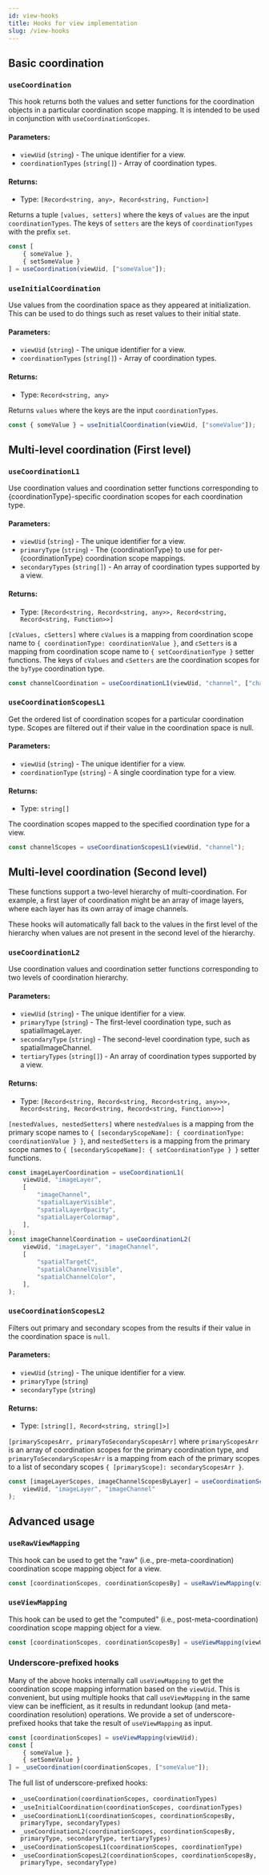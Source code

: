 ```yaml
---
id: view-hooks
title: Hooks for view implementation
slug: /view-hooks
---
```


## Basic coordination

### `useCoordination`

This hook returns both the
values and setter functions for the coordination objects
in a particular coordination scope mapping.
It is intended to be used in conjunction with `useCoordinationScopes`.

#### Parameters:

- `viewUid` (`string`) - The unique identifier for a view.
- `coordinationTypes` (`string[]`) - Array of coordination types.

#### Returns:

- Type: `[Record<string, any>, Record<string, Function>]`

Returns a tuple `[values, setters]` where the keys of `values` are the input `coordinationTypes`.
The keys of `setters` are the keys of `coordinationTypes` with the prefix `set`.

```js
const [
    { someValue },
    { setSomeValue }
] = useCoordination(viewUid, ["someValue"]);
```

### `useInitialCoordination`

Use values from the coordination space as they appeared at initialization.
This can be used to do things such as reset values to their initial state.

#### Parameters:

- `viewUid` (`string`) - The unique identifier for a view.
- `coordinationTypes` (`string[]`) - Array of coordination types.

#### Returns:

- Type: `Record<string, any>`

Returns `values` where the keys are the input `coordinationTypes`.

```js
const { someValue } = useInitialCoordination(viewUid, ["someValue"]);
```

## Multi-level coordination (First level)

### `useCoordinationL1`

Use coordination values and coordination setter functions corresponding to
{coordinationType}-specific coordination scopes for each coordination type.

#### Parameters:

- `viewUid` (`string`) - The unique identifier for a view.
- `primaryType` (`string`) - The {coordinationType} to use for per-{coordinationType} coordination scope mappings.
- `secondaryTypes` (`string[]`) - An array of coordination types supported by a view.

#### Returns:

- Type: `[Record<string, Record<string, any>>, Record<string, Record<string, Function>>]`

`[cValues, cSetters]` where
`cValues` is a mapping from coordination scope name to `{ coordinationType: coordinationValue }`,
and `cSetters` is a mapping from coordination scope name to `{ setCoordinationType }`
setter functions. The keys of `cValues` and `cSetters` are the coordination scopes for the `byType` coordination type.

```js
const channelCoordination = useCoordinationL1(viewUid, "channel", ["channelValue"])
```

### `useCoordinationScopesL1`

Get the ordered list of coordination scopes for a particular coordination type.
Scopes are filtered out if their value in the coordination space is null.

#### Parameters:

- `viewUid` (`string`) - The unique identifier for a view.
- `coordinationType` (`string`) - A single coordination type for a view.

#### Returns:

- Type: `string[]`

The coordination scopes mapped to the specified coordination type for a view.

```js
const channelScopes = useCoordinationScopesL1(viewUid, "channel");
```

## Multi-level coordination (Second level)

These functions support a two-level hierarchy of multi-coordination.
For example, a first layer of coordination might be an array of image layers,
where each layer has its own array of image channels.

These hooks will automatically fall back to the values in the first level of the hierarchy when values are not present in the second level of the hierarchy.

### `useCoordinationL2`

Use coordination values and coordination setter functions corresponding to
two levels of coordination hierarchy.

#### Parameters:

- `viewUid` (`string`) - The unique identifier for a view.
- `primaryType` (`string`) - The first-level coordination type, such as spatialImageLayer.
- `secondaryType` (`string`) - The second-level coordination type, such as spatialImageChannel.
- `tertiaryTypes` (`string[]`) - An array of coordination types supported by a view.

#### Returns:

- Type: `[Record<string, Record<string, Record<string, any>>>, Record<string, Record<string, Record<string, Function>>>]`

`[nestedValues, nestedSetters]` where
`nestedValues` is a mapping from the primary scope names to `{ [secondaryScopeName]: { coordinationType: coordinationValue } }`,
and `nestedSetters` is a mapping from the primary scope names to `{ [secondaryScopeName]: { setCoordinationType } }`
setter functions.

```js
const imageLayerCoordination = useCoordinationL1(
    viewUid, "imageLayer",
    [
        "imageChannel",
        "spatialLayerVisible",
        "spatialLayerOpacity",
        "spatialLayerColormap",
    ],
);
const imageChannelCoordination = useCoordinationL2(
    viewUid, "imageLayer", "imageChannel",
    [
        "spatialTargetC",
        "spatialChannelVisible",
        "spatialChannelColor",
    ],
);
```

### `useCoordinationScopesL2`

Filters out primary and secondary scopes from the results if their value in the coordination space is `null`.


#### Parameters:

- `viewUid` (`string`) - The unique identifier for a view.
- `primaryType` (`string`)
- `secondaryType` (`string`)

#### Returns:

- Type: `[string[], Record<string, string[]>]`

`[primaryScopesArr, primaryToSecondaryScopesArr]` where
`primaryScopesArr` is an array of coordination scopes for the primary coordination type, and
`primaryToSecondaryScopesArr` is a mapping from each of the primary scopes to a list of secondary scopes `{ [primaryScope]: secondaryScopesArr }`.

```js
const [imageLayerScopes, imageChannelScopesByLayer] = useCoordinationScopesL2(
    viewUid, "imageLayer", "imageChannel"
);
```

## Advanced usage

### `useRawViewMapping`

This hook can be used to get the "raw" (i.e., pre-meta-coordination) coordination scope mapping object for a view.

```js
const [coordinationScopes, coordinationScopesBy] = useRawViewMapping(viewUid);
```

### `useViewMapping`

This hook can be used to get the "computed" (i.e., post-meta-coordination) coordination scope mapping object for a view.


```js
const [coordinationScopes, coordinationScopesBy] = useViewMapping(viewUid);
```

### Underscore-prefixed hooks

Many of the above hooks internally call `useViewMapping` to get the coordination scope mapping information based on the `viewUid`.
This is convenient, but using multiple hooks that call `useViewMapping` in the same view can be inefficient, as it results in redundant lookup (and meta-coordination resolution) operations.
We provide a set of underscore-prefixed hooks that take the result of `useViewMapping` as input.

```js
const [coordinationScopes] = useViewMapping(viewUid);
const [
    { someValue },
    { setSomeValue }
] = _useCoordination(coordinationScopes, ["someValue"]);
```

The full list of underscore-prefixed hooks:

- `_useCoordination(coordinationScopes, coordinationTypes)`
- `_useInitialCoordination(coordinationScopes, coordinationTypes)`
- `_useCoordinationL1(coordinationScopes, coordinationScopesBy, primaryType, secondaryTypes)`
- `_useCoordinationL2(coordinationScopes, coordinationScopesBy, primaryType, secondaryType, tertiaryTypes)`
- `_useCoordinationScopesL1(coordinationScopes, coordinationType)`
- `_useCoordinationScopesL2(coordinationScopes, coordinationScopesBy, primaryType, secondaryType)`